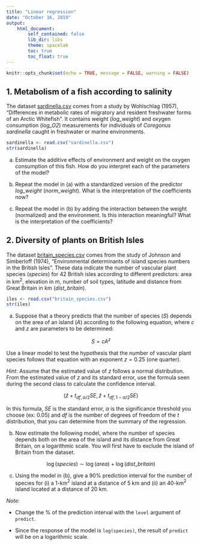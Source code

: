 ```yaml
---
title: "Linear regression"
date: "October 16, 2019"
output:
    html_document:
        self_contained: false
        lib_dir: libs
        theme: spacelab
        toc: true
        toc_float: true
---
```


```r
knitr::opts_chunk$set(echo = TRUE, message = FALSE, warning = FALSE)
```

## 1. Metabolism of a fish according to salinity

The dataset [sardinella.csv](sardinella.csv) comes from a study by Wohlschlag (1957), "Differences in metabolic rates of migratory and resident freshwater forms of an Arctic Whitefish". It contains weight (*log_weight*) and oxygen consumption (*log_O2*) measurements for individuals of *Coregonus sardinella* caught in freshwater or marine environments.

```r
sardinella <- read.csv("sardinella.csv")
str(sardinella)
```

a) Estimate the additive effects of environment and weight on the oxygen consumption of this fish. How do you interpret each of the parameters of the model?

b) Repeat the model in (a) with a standardized version of the predictor *log_weight* (*norm_weight*). What is the interpretation of the coefficients now?

c) Repeat the model in (b) by adding the interaction between the weight (normalized) and the environment. Is this interaction meaningful? What is the interpretation of the coefficients?


## 2. Diversity of plants on British Isles

The dataset [britain_species.csv](britain_species.csv) comes from the study of Johnson and Simberloff (1974), "Environmental determinants of island species numbers in the British Isles". These data indicate the number of vascular plant species (*species*) for 42 British isles according to different predictors: area in km$^2$, elevation in m, number of soil types, latitude and distance from Great Britain in km (*dist_britain*).

```r
iles <- read.csv("britain_species.csv")
str(iles)
```

a) Suppose that a theory predicts that the number of species ($S$) depends on the area of an island ($A$) according to the following equation, where $c$ and $z$ are parameters to be determined:

$$ S = c A^z $$

Use a linear model to test the hypothesis that the number of vascular plant species follows that equation with an exponent $z = 0.25$ (one quarter).

*Hint*: Assume that the estimated value of $z$ follows a normal distribution. From the estimated value of $z$ and its standard error, use the formula seen during the second class to calculate the confidence interval.

$$ (\hat{z} + t_{df, \alpha/2} SE, \hat{z} + t_{df, 1-\alpha/2} SE) $$

In this formula, $SE$ is the standard error, $\alpha$ is the significance threshold you choose (ex: 0.05) and $df$ is the number of degrees of freedom of the $t$ distribution, that you can determine from the summary of the regression.

b) Now estimate the following model, where the number of species depends both on the area of the island and its distance from Great Britain, on a logarithmic scale. You will first have to exclude the island of Britain from the dataset.

$$ \log(species) \sim \log(area) + \log(dist\_britain) $$

c) Using the model in (b), give a 90% prediction interval for the number of species for (i) a 1-km$^2$ island at a distance of 5 km and (ii) an 40-km$^2$ island located at a distance of 20 km.

*Note*:

- Change the % of the prediction interval with the `level` argument of `predict`.

- Since the response of the model is `log(species)`, the result of `predict` will be on a logarithmic scale.
